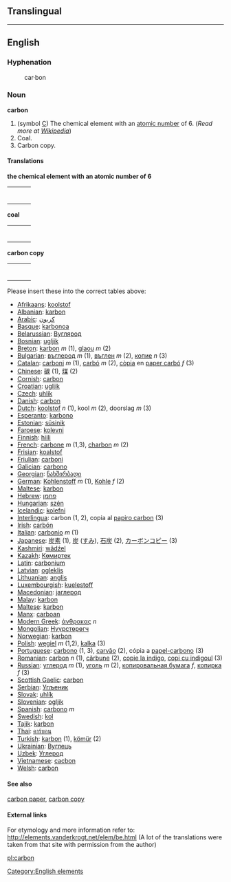 ==Translingual==
{{english_inline_periodic_table|
symbol=C|
name=Carbon|
number=6|
next=[[Nitrogen|N]]|
previous=[[Boron|B]]
}}

----

==English==
===Hyphenation===
:car&middot;bon

===Noun===
'''carbon'''
# (symbol [[C]]) The chemical element with an [[atomic number]] of 6. (''Read more at [[w:Carbon|Wikipedia]]'')
# Coal.
# Carbon copy.

==== Translations ====
'''the chemical element with an atomic number of 6'''
{| border=0  width=100%
|-
|bgcolor="#FFFFE0" valign=top width=48%|
{|

|}
| width=1% |
|bgcolor="#FFFFE0" valign=top width=48%|
{|

|}
|}

'''coal'''
{| border=0  width=100%
|-
|bgcolor="#FFFFE0" valign=top width=48%|
{|

|}
| width=1% |
|bgcolor="#FFFFE0" valign=top width=48%|
{|

|}
|}

'''carbon copy'''
{| border=0  width=100%
|-
|bgcolor="#FFFFE0" valign=top width=48%|
{|

|}
| width=1% |
|bgcolor="#FFFFE0" valign=top width=48%|
{|

|}
|}

;Please insert these into the correct tables above:
*[[Afrikaans]]: [[koolstof]]
*[[Albanian]]: [[karbon]]
*[[Arabic]]: [[كربون]]
*[[Basque]]: [[karbonoa]]
*[[Belarussian]]: [[Вуглярод]]
*[[Bosnian]]: [[ugljik]]
*[[Breton]]: [[karbon]] ''m'' (1), [[glaou]] ''m'' (2)
*[[Bulgarian]]: [[въглерод]] ''m'' (1), [[въглен]] ''m'' (2), [[копие]] ''n'' (3)
*[[Catalan]]: [[carboni]] ''m'' (1), [[carbó]] ''m'' (2), [[còpia]] en [[paper carbó]] ''f'' (3)
*[[Chinese]]: [[碳]] (1), [[煤]] (2)
*[[Cornish]]: [[carbon]]
*[[Croatian]]: [[ugljik]]
*[[Czech]]: [[uhlík]]
*[[Danish]]: [[carbon]]
*[[Dutch]]: [[koolstof]] ''n'' (1), kool ''m'' (2), doorslag ''m'' (3)
*[[Esperanto]]: [[karbono]]
*[[Estonian]]: [[süsinik]]
*[[Faroese]]: [[kolevni]]
*[[Finnish]]: [[hiili]]
*[[French]]: [[carbone]] ''m'' (1,3), [[charbon]] ''m'' (2)
*[[Frisian]]: [[koalstof]]
*[[Friulian]]: [[carboni]]
*[[Galician]]: [[carbono]]
*[[Georgian]]: [[ნახშირბადი]]
*[[German]]: [[Kohlenstoff]] ''m'' (1), [[Kohle]] ''f'' (2)
*[[Maltese]]: [[karbon]]
*[[Hebrew]]: [[פחמן]]
*[[Hungarian]]: [[szén]]
*[[Icelandic]]: [[kolefni]]
*[[Interlingua]]: carbon (1, 2), copia al [[papiro carbon]] (3)
*[[Irish]]: [[carbón]]
*[[Italian]]: [[carbonio]] ''m'' (1)
*[[Japanese]]: [[炭素]] (1), [[炭]] ([[すみ]]), [[石炭]] (2), [[カーボンコピー]] (3)
*[[Kashmiri]]: [[wãdźel]]
*[[Kazakh]]: [[Көмиртек]]
*[[Latin]]: [[carbonium]]
*[[Latvian]]: [[ogleklis]]
*[[Lithuanian]]: [[anglis]]
*[[Luxembourgish]]: [[kuelestoff]]
*[[Macedonian]]: [[jаглерод]]
*[[Malay]]: [[karbon]]
*[[Maltese]]: [[karbon]]
*[[Manx]]: [[carboan]]
*[[Modern Greek]]: [[άνθρακας]] ''n''
*[[Mongolian]]: [[Нүүрстөрөгч]]
*[[Norwegian]]: [[karbon]]
*[[Polish]]: [[węgiel]] ''m'' (1,2), [[kalka]] (3)
*[[Portuguese]]: [[carbono]] (1, 3), [[carvão]] (2), cópia a [[papel-carbono]] (3)
*[[Romanian]]: [[carbon]] ''n'' (1), [[cărbune]] (2), [[copie la indigo]], [[copi cu indigoul]] (3)
*[[Russian]]: [[углерод]] ''m'' (1), [[уголь]] ''m'' (2), [[копировальная бумага]] ''f'', [[копирка]] ''f'' (3)
*[[Scottish Gaelic]]: [[carbon]]
*[[Serbian]]: [[Угљеник]]
*[[Slovak]]: [[uhlík]]
*[[Slovenian]]: [[ogljik]]
*[[Spanish]]: [[carbono]] ''m''
*[[Swedish]]: [[kol]]
*[[Tajik]]: [[karbon]]
*[[Thai]]: [[คาร์บอน]]
*[[Turkish]]: [[karbon]] (1), [[kömür]] (2)
*[[Ukrainian]]: [[Вуглець]]
*[[Uzbek]]: [[Углерод]]
*[[Vietnamese]]: [[cacbon]]
*[[Welsh]]: [[carbon]]

====See also====
[[carbon paper]], [[carbon copy]]

====External links====
For etymology and more information refer to:
http://elements.vanderkrogt.net/elem/be.html
(A lot of the translations were taken from that site with permission from the author)

[[Category:English elements]]
[[pl:carbon]]